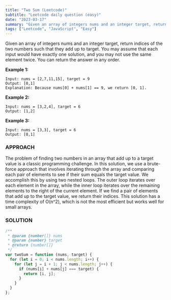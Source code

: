 ```yaml
---
title: "Two Sum (Leetcode)"
subtitle: "Leetcode daily question (easy)"
date: "2023-03-17"
summary: "Given an array of integers nums and an integer target, return indices of the two numbers such that they add up to target."
tags: ["Leetcode", "JavaScript", "Easy"]
---
```


Given an array of integers nums and an integer target, return indices of the two numbers such that they add up to target.
You may assume that each input would have exactly one solution, and you may not use the same element twice.
You can return the answer in any order.

**Example 1:**

```
Input: nums = [2,7,11,15], target = 9
Output: [0,1]
Explanation: Because nums[0] + nums[1] == 9, we return [0, 1].
```

**Example 2:**

```
Input: nums = [3,2,4], target = 6
Output: [1,2]
```

**Example 3:**

```
Input: nums = [3,3], target = 6
Output: [0,1]
```

### APPROACH

The problem of finding two numbers in an array that add up to a target value is a classic programming challenge. In this solution, we use a brute-force approach that involves iterating through the array and comparing each pair of elements to see if their sum equals the target value. We accomplish this by using two nested loops. The outer loop iterates over each element in the array, while the inner loop iterates over the remaining elements to the right of the current element. If we find a pair of elements that add up to the target value, we return their indices. This solution has a time complexity of O(n^2), which is not the most efficient but works well for small arrays.

### SOLUTION

```js
/**
 * @param {number[]} nums
 * @param {number} target
 * @return {number[]}
 */
var twoSum = function (nums, target) {
  for (let i = 0; i < nums.length; i++) {
    for (let j = i + 1; j < nums.length; j++) {
      if (nums[i] + nums[j] === target) {
        return [i, j];
      }
    }
  }
};
```
